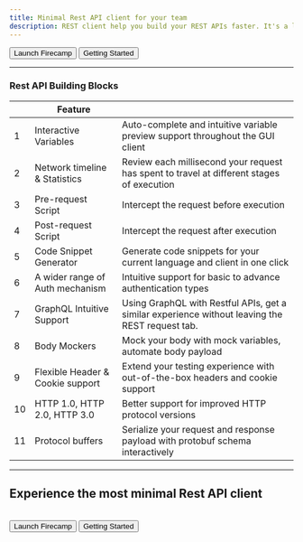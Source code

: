 ```yaml
---
title: Minimal Rest API client for your team
description: REST client help you build your REST APIs faster. It's a lightweight and next-generation testing client with IntelliSense, providing a delightful collaborative experience for your team while building APIs
---
```


<Button>Launch Firecamp</Button>
<Button variant="secondary">Getting Started</Button>

---

### Rest API Building Blocks
|   | Feature  	                        |   	|
|--- |---	                            |---	|
| 1  | Interactive Variables         	| Auto-complete and intuitive variable preview support throughout the GUI client 	|
| 2  | Network timeline & Statistics    | Review each millisecond your request has spent to travel at different stages of execution     |
| 3  | Pre-request Script               | Intercept the request before execution   |
| 4  | Post-request Script              | Intercept the request after execution    |
| 5  | Code Snippet Generator           | Generate code snippets for your current language and client in one click |
| 6  | A wider range of Auth mechanism  | Intuitive support for basic to advance authentication types  |
| 7  | GraphQL Intuitive Support        | Using GraphQL with Restful APIs, get a similar experience without leaving the REST request tab. |
| 8  | Body Mockers                     | Mock your body with mock variables, automate body payload |
| 9  | Flexible Header & Cookie support | Extend your testing experience with out-of-the-box headers and cookie support  |
| 10 | HTTP 1.0, HTTP 2.0, HTTP 3.0     | Better support for improved HTTP protocol versions |
| 11 | Protocol buffers                 | Serialize your request and response payload with protobuf schema interactively |

---

## Experience the most minimal Rest API client
<br/>
<Button>Launch Firecamp</Button>
<Button variant="secondary">Getting Started</Button>